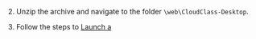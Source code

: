 <PlatformWrapper platform="electron">

2. Unzip the archive and navigate to the folder `\web\CloudClass-Desktop`.

3. Follow the steps to [Launch a <Vg k="FC" />](./get-started/#launch-a-flexible-classroom)

</PlatformWrapper>
